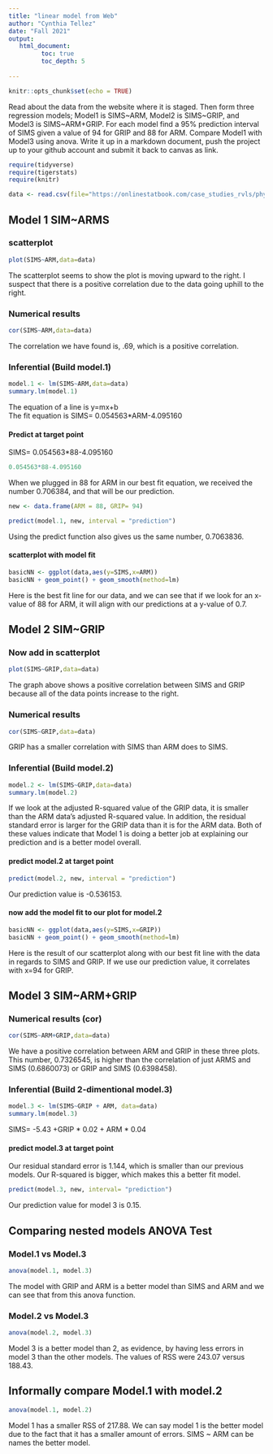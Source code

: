 ```yaml
---
title: "linear model from Web"
author: "Cynthia Tellez"
date: "Fall 2021"
output:
   html_document:
         toc: true
         toc_depth: 5
        
---
```


```r
knitr::opts_chunk$set(echo = TRUE)
```

Read about the data from the website where it is staged.  Then form three regression models; Model1 is SIMS~ARM, Model2 is SIMS~GRIP, and Model3 is SIMS~ARM+GRIP. For each model find a 95% prediction interval of SIMS given a value of 94  for GRIP and 88 for ARM. Compare Model1 with Model3 using anova. Write it up in a markdown document, push the project up to your github account and submit it back to canvas as link. 

 


```r
require(tidyverse)
require(tigerstats)
require(knitr)

```

```r
data <- read.csv(file="https://onlinestatbook.com/case_studies_rvls/physical_strength/data.txt",sep="",header=TRUE)  

```

## Model 1 SIM~ARMS

### scatterplot
```r
plot(SIMS~ARM,data=data)
```

The scatterplot seems to show the plot is moving upward to the right. I suspect that there is a positive correlation due to the data going uphill to the right. 

### Numerical results

```r
cor(SIMS~ARM,data=data)
```

The correlation we have found is, .69, which is a positive correlation.  

### Inferential  (Build model.1)

```r
model.1 <- lm(SIMS~ARM,data=data)
summary.lm(model.1)
```

The equation of a line is y=mx+b  
The fit equation is SIMS= 0.054563*ARM-4.095160

#### Predict at target point

SIMS= 0.054563*88-4.095160
```r
0.054563*88-4.095160
```
 
 When we plugged in 88 for ARM in our best fit equation, we received the number 0.706384, and that will be our prediction.
 
```r
new <- data.frame(ARM = 88, GRIP= 94)
```
```r
predict(model.1, new, interval = "prediction")
```

Using the predict function also gives us the same number, 0.7063836.

#### scatterplot with model fit

```r
basicNN <- ggplot(data,aes(y=SIMS,x=ARM))
basicNN + geom_point() + geom_smooth(method=lm)
```

Here is the best fit line for our data, and we can see that if we look for an x-value of 88 for ARM, it will align with our predictions at a y-value of 0.7.
  
## Model 2 SIM~GRIP

### Now add in scatterplot

```r
plot(SIMS~GRIP,data=data)
```

The graph above shows a positive correlation between SIMS and GRIP because all of the data points increase to the right. 

### Numerical results 

```r
cor(SIMS~GRIP,data=data)
```

GRIP has a smaller correlation with SIMS than ARM does to SIMS. 

### Inferential  (Build model.2)

```r
model.2 <- lm(SIMS~GRIP,data=data)
summary.lm(model.2)
```
  
If we look at the adjusted R-squared value of the GRIP data, it is smaller than the ARM data's adjusted R-squared value. In addition, the residual standard error is larger for the GRIP data than it is for the ARM data. Both of these values indicate that Model 1 is doing a better job at explaining our prediction and is a better model overall.

#### predict model.2 at target point

```r
predict(model.2, new, interval = "prediction")
```

Our prediction value is -0.536153.

#### now add the model fit to our plot for model.2

```r
basicNN <- ggplot(data,aes(y=SIMS,x=GRIP))
basicNN + geom_point() + geom_smooth(method=lm)
```

Here is the result of our scatterplot along with our best fit line with the data in regards to SIMS and GRIP. If we use our prediction value, it correlates with x=94 for GRIP.

## Model 3 SIM~ARM+GRIP

### Numerical results (cor)

```r
cor(SIMS~ARM+GRIP,data=data)
```

We have a positive correlation between ARM and GRIP in these three plots. This number, 0.7326545, is higher than the correlation of just ARMS and SIMS (0.6860073) or GRIP and SIMS (0.6398458).

### Inferential  (Build 2-dimentional model.3)

```r
model.3 <- lm(SIMS~GRIP + ARM, data=data)
summary.lm(model.3)
```

SIMS= -5.43 +GRIP * 0.02 + ARM * 0.04 

#### predict model.3 at target point
  
Our residual standard error is 1.144, which is smaller than our previous models. Our R-squared is bigger, which makes this a better fit model.

```r
predict(model.3, new, interval= "prediction")
```

Our prediction value for model 3 is 0.15.

## Comparing nested models ANOVA Test

### Model.1 vs Model.3

```r
anova(model.1, model.3)
```

The model with GRIP and ARM is a better model than SIMS and ARM and we can see that from this anova function.

### Model.2 vs Model.3

```r
anova(model.2, model.3)
```

Model 3 is a better model than 2, as evidence, by having less errors in model 3 than the other models. The values of RSS were 243.07 versus 188.43.

## Informally compare Model.1 with model.2

```r
anova(model.1, model.2)
```

Model 1 has a smaller RSS of 217.88. We can say model 1 is the better model due to the fact that it has a smaller amount of errors. SIMS ~ ARM can be names the better model.
